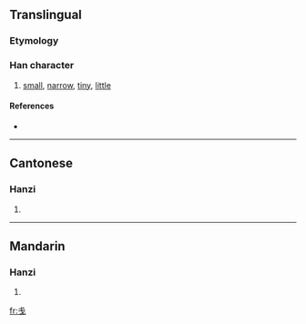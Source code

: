 {{also|戔}}
==Translingual==

===Etymology===
{{Han simp|戔}}

===Han character===
{{Han char|rn=62|rad=戈|as=01|sn=5|four=|canj=戈十 (IJ), X戈十 (XIJ)}}

# [[small]], [[narrow]], [[tiny]], [[little]]

====References====
* {{Han ref|kx=0411.031|hdz=21397.020|uh=620B|ud=25099}}

----

==Cantonese==

===Hanzi===
{{yue-hanzi|jyut=|y=jin1|tra=戔}}

# {{defn|Cantonese}}

----

==Mandarin==

===Hanzi===
{{cmn-hanzi|tra=戔|pin=[[jiān]] ([[jian1]])|wg=chien<sup>1</sup>}}

# {{defn|Mandarin}}

[[fr:戋]]